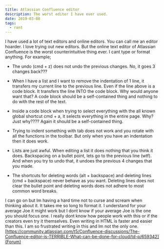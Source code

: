 ```yaml
---
title: Atlassian Confluence editor
description: The worst editor I have ever used.
date: 2019-03-08
tags:
  - rant
---
```


I have used a lot of text editors and online editors. You can call me an editor hoarder. I love trying out new editors. But the online text editor of Atlassian Confluence is the worst counterintuitive thing ever. I cant type or format anything. For example;

- The undo (cmd + z) does not undo the previous changes. No, it goes 3 changes back???

- When I have a list and I want to remove the indentation of 1 line, it transfers my current line to the previous line. Even if the line above is a code block. It transfers the line INTO the code block. Why would anyone want that? A code block should be a self-contained thing and nothing to do with the rest of the text.

- Inside a code block when trying to select everything with the all known global shortcut cmd + a, it selects everything in the entire page. Why? Just why???? Again it should be a self-contained thing.

- Trying to indent something with tab does not work and you rotate with all the functions in the toolbar. But only when you have an indentation then it does work.

- Lists are just awful. When editing a list it does nothing that you think it does. Backspacing on a bullet point, lets go to the previous line (wtf). And when you try to undo that, it undoes the previous 4 changes that you made.

- The shortcuts for deleting words (alt + backspace) and deleting lines (cmd + backspace) never behave as you want. Deleting lines does not clear the bullet point and deleting words does not adhere to most common word breaks.

I can go on but Im having a hard time not to curse and scream when thinking about it. It takes me so long to format it. I understand for your average Joe it might work but I dont know if your average Joe is the one you should focus one. I really dont know how people work with this or if the creators even try it themselves. Even writing in HTML is faster and easier than this. I am so frustrated writing in this and Im not the only one. [https://community.atlassian.com/t5/Confluence-discussions/The-Confluence-editor-is-TERRIBLE-What-can-be-done-for-cloud/td-p/659342](Forum)
